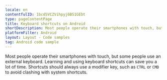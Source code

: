 ```yaml
---
locale: en
contentfulID: 1bcdSVCZVihpyj6BS1GEbt
type: pageContentPage
title: Keyboard shortcuts on Android
shortDescription: Most people operate their smartphones with touch, but some people use an external keyboard.
platformFilter: Android
layout: Layout - Code samples
tag: Android code sample
---
```


Most people operate their smartphones with touch, but some people use an external keyboard. Learning and using keyboard shortcuts can save you a lot of time. Shortcuts should always use a modifier key, such as `CTRL` or `CMD` to avoid clashing with system shortcuts.

<CodeSample id="keyboard-shortcuts" locale="en" platform="android"/>